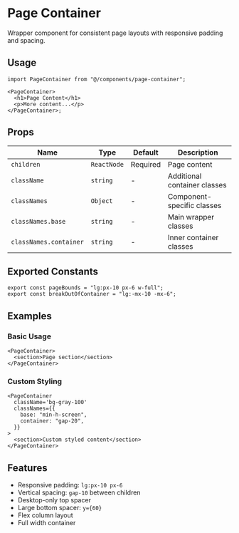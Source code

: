 # Page Container

Wrapper component for consistent page layouts with responsive padding and spacing.

## Usage

```tsx
import PageContainer from "@/components/page-container";

<PageContainer>
  <h1>Page Content</h1>
  <p>More content...</p>
</PageContainer>;
```

## Props

| Name                   | Type        | Default  | Description                  |
| ---------------------- | ----------- | -------- | ---------------------------- |
| `children`             | `ReactNode` | Required | Page content                 |
| `className`            | `string`    | -        | Additional container classes |
| `classNames`           | `Object`    | -        | Component-specific classes   |
| `classNames.base`      | `string`    | -        | Main wrapper classes         |
| `classNames.container` | `string`    | -        | Inner container classes      |

## Exported Constants

```tsx
export const pageBounds = "lg:px-10 px-6 w-full";
export const breakOutOfContainer = "lg:-mx-10 -mx-6";
```

## Examples

### Basic Usage

```tsx
<PageContainer>
  <section>Page section</section>
</PageContainer>
```

### Custom Styling

```tsx
<PageContainer
  className='bg-gray-100'
  classNames={{
    base: "min-h-screen",
    container: "gap-20",
  }}
>
  <section>Custom styled content</section>
</PageContainer>
```

## Features

- Responsive padding: `lg:px-10 px-6`
- Vertical spacing: `gap-10` between children
- Desktop-only top spacer
- Large bottom spacer: `y={60}`
- Flex column layout
- Full width container
